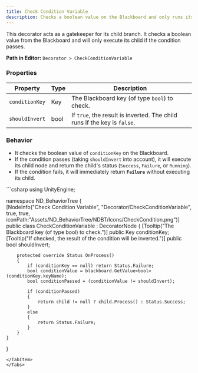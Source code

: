```yaml
---
title: Check Condition Variable
description: Checks a boolean value on the Blackboard and only runs its child if the condition is met.
---
```


This decorator acts as a gatekeeper for its child branch. It checks a boolean value from the Blackboard and will only execute its child if the condition passes.

**Path in Editor:** `Decorator > CheckConditionVariable`

### Properties

| Property         | Type  | Description                                                        |
| ---------------- | ----- | ------------------------------------------------------------------ |
| `conditionKey`   | Key   | The Blackboard key (of type `bool`) to check.                      |
| `shouldInvert`   | bool  | If `true`, the result is inverted. The child runs if the key is `false`. |

### Behavior

-   It checks the boolean value of `conditionKey` on the Blackboard.
-   If the condition passes (taking `shouldInvert` into account), it will execute its child node and return the child's status (`Success`, `Failure`, or `Running`).
-   If the condition fails, it will immediately return **`Failure`** without executing its child.

<Tabs>
<TabItem label="C# Code">
```csharp
using UnityEngine;

namespace ND_BehaviorTree
{   
    [NodeInfo("Check Condition Variable", "Decorator/CheckConditionVariable", true, true, iconPath:"Assets/ND_BehaviorTree/NDBT/Icons/CheckCondition.png")]
    public class CheckConditionVariable : DecoratorNode
    {
        [Tooltip("The Blackboard key (of type bool) to check.")]
        public Key conditionKey;
        [Tooltip("If checked, the result of the condition will be inverted.")]
        public bool shouldInvert;

        protected override Status OnProcess()
        {
            if (conditionKey == null) return Status.Failure;
            bool conditionValue = blackboard.GetValue<bool>(conditionKey.keyName);
            bool conditionPassed = (conditionValue != shouldInvert);

            if (conditionPassed)
            {
                return child != null ? child.Process() : Status.Success;
            }
            else
            {
                return Status.Failure;
            }
        }
    }
}

```
</TabItem>
</Tabs>

